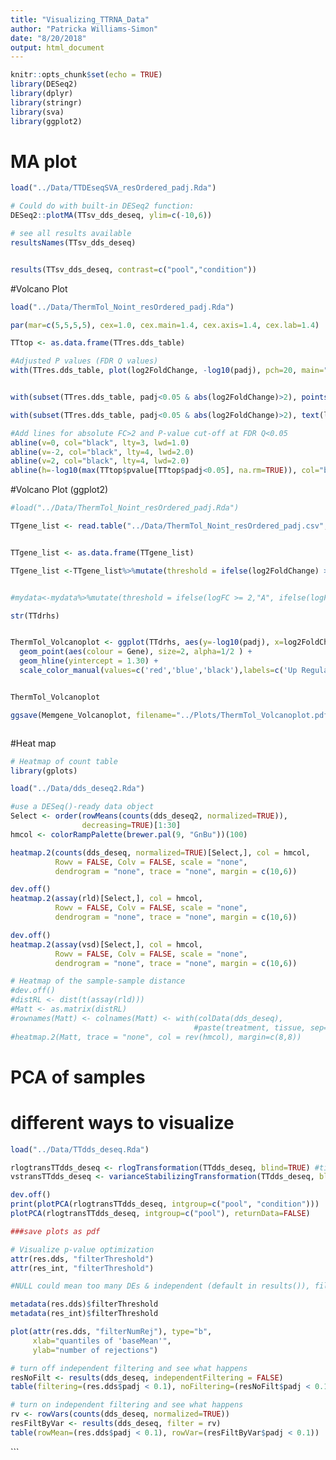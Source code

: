 ```yaml
---
title: "Visualizing_TTRNA_Data"
author: "Patricka Williams-Simon"
date: "8/20/2018"
output: html_document
---
```


```r
knitr::opts_chunk$set(echo = TRUE)
library(DESeq2)
library(dplyr)
library(stringr)
library(sva)
library(ggplot2)
```

# MA plot


```r
load("../Data/TTDEseqSVA_resOrdered_padj.Rda")

# Could do with built-in DESeq2 function:
DESeq2::plotMA(TTsv_dds_deseq, ylim=c(-10,6))

# see all results available
resultsNames(TTsv_dds_deseq)


results(TTsv_dds_deseq, contrast=c("pool","condition"))

```

#Volcano Plot

```r

load("../Data/ThermTol_Noint_resOrdered_padj.Rda")

par(mar=c(5,5,5,5), cex=1.0, cex.main=1.4, cex.axis=1.4, cex.lab=1.4)

TTtop <- as.data.frame(TTres.dds_table)

#Adjusted P values (FDR Q values)
with(TTres.dds_table, plot(log2FoldChange, -log10(padj), pch=20, main="Volcano plot", cex=1.0, xlab=bquote(~Log[2]~fold~change), ylab=bquote(~-log[10]~Q~value)))


with(subset(TTres.dds_table, padj<0.05 & abs(log2FoldChange)>2), points(log2FoldChange, -log10(padj), pch=20, col="red", cex=0.5))

with(subset(TTres.dds_table, padj<0.05 & abs(log2FoldChange)>2), text(log2FoldChange, -log10(padj), labels=subset(rownames(TTtop), TTtop$padj<0.05 & abs(TTtop$log2FoldChange)>2), cex=0.8, pos=3))

#Add lines for absolute FC>2 and P-value cut-off at FDR Q<0.05
abline(v=0, col="black", lty=3, lwd=1.0)
abline(v=-2, col="black", lty=4, lwd=2.0)
abline(v=2, col="black", lty=4, lwd=2.0)
abline(h=-log10(max(TTtop$pvalue[TTtop$padj<0.05], na.rm=TRUE)), col="black", lty=4, lwd=2.0)
```

#Volcano Plot (ggplot2)

```r

#load("../Data/ThermTol_Noint_resOrdered_padj.Rda")

TTgene_list <- read.table("../Data/ThermTol_Noint_resOrdered_padj.csv", header=T, sep=",")


TTgene_list <- as.data.frame(TTgene_list)

TTgene_list <-TTgene_list%>%mutate(threshold = ifelse(log2FoldChange) >= 2, "A", ifelse(log2FoldChange<=-2, "B", "C" ))


#mydata<-mydata%>%mutate(threshold = ifelse(logFC >= 2,"A", ifelse(logFC<=-2 , "B", "C")))

str(TTdrhs)


ThermTol_Volcanoplot <- ggplot(TTdrhs, aes(y=-log10(padj), x=log2FoldChange)) +
  geom_point(aes(colour = Gene), size=2, alpha=1/2 ) +
  geom_hline(yintercept = 1.30) +
  scale_color_manual(values=c('red','blue','black'),labels=c('Up Regulated','Down Regulated','Base Levels'))


ThermTol_Volcanoplot

ggsave(Memgene_Volcanoplot, filename="../Plots/ThermTol_Volcanoplot.pdf", width=6, height=4)



```

#Heat map

```r
# Heatmap of count table
library(gplots)

load("../Data/dds_deseq2.Rda")

#use a DESeq()-ready data object
Select <- order(rowMeans(counts(dds_deseq2, normalized=TRUE)), 
                decreasing=TRUE)[1:30]
hmcol <- colorRampPalette(brewer.pal(9, "GnBu"))(100)

heatmap.2(counts(dds_deseq, normalized=TRUE)[Select,], col = hmcol,
          Rowv = FALSE, Colv = FALSE, scale = "none",
          dendrogram = "none", trace = "none", margin = c(10,6))

dev.off()
heatmap.2(assay(rld)[Select,], col = hmcol,
          Rowv = FALSE, Colv = FALSE, scale = "none",
          dendrogram = "none", trace = "none", margin = c(10,6))

dev.off()
heatmap.2(assay(vsd)[Select,], col = hmcol,
          Rowv = FALSE, Colv = FALSE, scale = "none",
          dendrogram = "none", trace = "none", margin = c(10,6))

# Heatmap of the sample-sample distance
#dev.off()
#distRL <- dist(t(assay(rld)))
#Matt <- as.matrix(distRL)
#rownames(Matt) <- colnames(Matt) <- with(colData(dds_deseq),
                                         #paste(treatment, tissue, sep=":"))
#heatmap.2(Matt, trace = "none", col = rev(hmcol), margin=c(8,8))


```

# PCA of samples
# different ways to visualize

```r


load("../Data/TTdds_deseq.Rda")

rlogtransTTdds_deseq <- rlogTransformation(TTdds_deseq, blind=TRUE) #time intensive
vstransTTdds_deseq <- varianceStabilizingTransformation(TTdds_deseq, blind = TRUE)

dev.off()
print(plotPCA(rlogtransTTdds_deseq, intgroup=c("pool", "condition")))
plotPCA(rlogtransTTdds_deseq, intgroup=c("pool"), returnData=FALSE)

###save plots as pdf

# Visualize p-value optimization
attr(res.dds, "filterThreshold")
attr(res_int, "filterThreshold")

#NULL could mean too many DEs & independent (default in results()), filtering did not happen. Solution:

metadata(res.dds)$filterThreshold
metadata(res_int)$filterThreshold

plot(attr(res.dds, "filterNumRej"), type="b",
     xlab="quantiles of 'baseMean'",
     ylab="number of rejections")

# turn off independent filtering and see what happens
resNoFilt <- results(dds_deseq, independentFiltering = FALSE)
table(filtering=(res.dds$padj < 0.1), noFiltering=(resNoFilt$padj < 0.1))

# turn on independent filtering and see what happens
rv <- rowVars(counts(dds_deseq, normalized=TRUE))
resFiltByVar <- results(dds_deseq, filter = rv)
table(rowMean=(res.dds$padj < 0.1), rowVar=(resFiltByVar$padj < 0.1))
```


```

